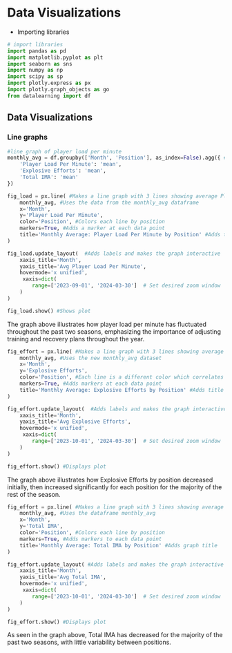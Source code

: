 # Data Visualizations

* Importing libraries
```python
# import libraries
import pandas as pd
import matplotlib.pyplot as plt
import seaborn as sns
import numpy as np
import scipy as sp
import plotly.express as px
import plotly.graph_objects as go
from datalearning import df
```


## Data Visualizations

### Line graphs
```python
#line graph of player load per minute 
monthly_avg = df.groupby(['Month', 'Position'], as_index=False).agg({ #This creates a new dataframe which groups data by month and position and takes the average of each
    'Player Load Per Minute': 'mean',
    'Explosive Efforts': 'mean',
    'Total IMA': 'mean'
})

fig_load = px.line( #Makes a line graph with 3 lines showing average Player Load Per Minute over time by Position
    monthly_avg, #Uses the data from the monthly_avg dataframe
    x='Month', 
    y='Player Load Per Minute', 
    color='Position', #Colors each line by position
    markers=True, #Adds a marker at each data point
    title='Monthly Average: Player Load Per Minute by Position' #Adds title
)

fig_load.update_layout(  #Adds labels and makes the graph interactive
    xaxis_title='Month', 
    yaxis_title='Avg Player Load Per Minute',
    hovermode='x unified',
     xaxis=dict(
        range=['2023-09-01', '2024-03-30']  # Set desired zoom window
    )
)

fig_load.show() #Shows plot
```
The graph above illustrates how player load per minute has fluctuated throughout the past two seasons, emphasizing the importance of adjusting training and recovery plans throughout the year.

```python
fig_effort = px.line( #Makes a line graph with 3 lines showing average Expolosive Efforts over time by Position
    monthly_avg, #Uses the new monthly_avg dataset
    x='Month',
    y='Explosive Efforts',
    color='Position', #Each line is a different color which correlates with position
    markers=True, #Adds markers at each data point
    title='Monthly Average: Explosive Efforts by Position' #Adds title
)

fig_effort.update_layout(  #Adds labels and makes the graph interactive
    xaxis_title='Month', 
    yaxis_title='Avg Explosive Efforts',
    hovermode='x unified',
     xaxis=dict(
        range=['2023-10-01', '2024-03-30']  # Set desired zoom window
    )
)

fig_effort.show() #Displays plot

```

The graph above illustrates how Explosive Efforts by position decreased initially, then increased significantly for each position for the majority of the rest of the season.
```python

fig_effort = px.line( #Makes a line graph with 3 lines showing average Total IMA over time by Position
    monthly_avg, #Uses the dataframe monthly_avg
    x='Month',
    y='Total IMA',
    color='Position', #Colors each line by position
    markers=True, #Adds markers to each data point
    title='Monthly Average: Total IMA by Position' #Adds graph title
)

fig_effort.update_layout( #Adds labels and makes the graph interactive
    xaxis_title='Month',
    yaxis_title='Avg Total IMA',
    hovermode='x unified',
     xaxis=dict(
        range=['2023-10-01', '2024-03-30']  # Set desired zoom window
    )
)

fig_effort.show() #Displays plot
```

As seen in the graph above, Total IMA has decreased for the majority of the past two seasons, with little variability between positions. 